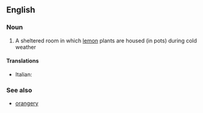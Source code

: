 ==English==

===Noun===
{{en-noun|lemonaries}}

# A sheltered room in which [[lemon]] plants are housed (in pots) during cold weather

====Translations====
{{trans-top}}
* Italian: {{t-|it|limonaia|f}}
{{trans-mid}}
{{trans-bottom}}

===See also===
* [[orangery]]